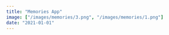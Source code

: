 ```yaml
---
title: "Memories App"
image: ["/images/memories/3.png", "/images/memories/1.png"]
date: "2021-01-01"
---
```


<Header title="Memories App" img="/images/memories/1.PNG" alt="Memories Picture" />
<Overview
  description="common:overview-memories-description"
  features="common:overview-memories-features"
  website="https://memories-app.agustin-ribotta.xyz"
  repo="https://github.com/AguzzDev/mern-crud-memories-app"
/>
<List tec={["React"]} lib={["TailwindCSS", "Swiper", "Moment", "React File Base64", "TippyJS"]} year="2021" client="common:own-project" />
<Galery
  imgs={[
    { path: "/images/memories/1.PNG", mobile: "false" },
    { path: "/images/memories/2.PNG", mobile: "true" },
    { path: "/images/memories/3.PNG", mobile: "false" },
    { path: "/images/memories/4.PNG", mobile: "false" },
    { path: "/images/memories/5.PNG", mobile: "false" },
  ]}
  alt="Memories App"
/>
